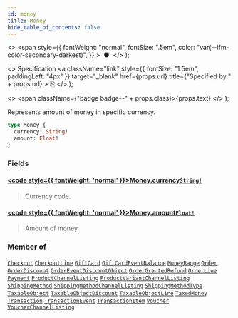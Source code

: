 ```yaml
---
id: money
title: Money
hide_table_of_contents: false
---
```


  <>
    <span
      style={{
        fontWeight: "normal",
        fontSize: ".5em",
        color: "var(--ifm-color-secondary-darkest)",
      }}
    >
      &nbsp;●&nbsp;
    </span>
  </>
);

  <>
    Specification
    <a
      className="link"
      style={{ fontSize: "1.5em", paddingLeft: "4px" }}
      target="\_blank"
      href={props.url}
      title={"Specified by " + props.url}
    >
      ⎘
    </a>
  </>
);

  <>
    <span className={"badge badge--" + props.class}>{props.text}</span>
  </>
);

Represents amount of money in specific currency.

```graphql
type Money {
  currency: String!
  amount: Float!
}
```

### Fields

#### [<code style={{ fontWeight: 'normal' }}>Money.<b>currency</b></code>](#)<Bullet />[`String!`](../../api-reference/miscellaneous/scalars/string) <Badge class="secondary" text="non-null"/> <Badge class="secondary" text="scalar"/> <Badge class="secondary" text="miscellaneous"/>

> Currency code.

#### [<code style={{ fontWeight: 'normal' }}>Money.<b>amount</b></code>](#)<Bullet />[`Float!`](../../api-reference/miscellaneous/scalars/float) <Badge class="secondary" text="non-null"/> <Badge class="secondary" text="scalar"/> <Badge class="secondary" text="miscellaneous"/>

> Amount of money.

### Member of

[`Checkout`](../../api-reference/checkout/objects/checkout) <Badge class="secondary" text="object"/><Bullet />[`CheckoutLine`](../../api-reference/checkout/objects/checkout-line) <Badge class="secondary" text="object"/><Bullet />[`GiftCard`](../../api-reference/gift-cards/objects/gift-card) <Badge class="secondary" text="object"/><Bullet />[`GiftCardEventBalance`](../../api-reference/gift-cards/objects/gift-card-event-balance) <Badge class="secondary" text="object"/><Bullet />[`MoneyRange`](../../api-reference/miscellaneous/objects/money-range) <Badge class="secondary" text="object"/><Bullet />[`Order`](../../api-reference/orders/objects/order) <Badge class="secondary" text="object"/><Bullet />[`OrderDiscount`](../../api-reference/discounts/objects/order-discount) <Badge class="secondary" text="object"/><Bullet />[`OrderEventDiscountObject`](../../api-reference/miscellaneous/objects/order-event-discount-object) <Badge class="secondary" text="object"/><Bullet />[`OrderGrantedRefund`](../../api-reference/orders/objects/order-granted-refund) <Badge class="secondary" text="object"/><Bullet />[`OrderLine`](../../api-reference/orders/objects/order-line) <Badge class="secondary" text="object"/><Bullet />[`Payment`](../../api-reference/payments/objects/payment) <Badge class="secondary" text="object"/><Bullet />[`ProductChannelListing`](../../api-reference/products/objects/product-channel-listing) <Badge class="secondary" text="object"/><Bullet />[`ProductVariantChannelListing`](../../api-reference/products/objects/product-variant-channel-listing) <Badge class="secondary" text="object"/><Bullet />[`ShippingMethod`](../../api-reference/shipping/objects/shipping-method) <Badge class="secondary" text="object"/><Bullet />[`ShippingMethodChannelListing`](../../api-reference/shipping/objects/shipping-method-channel-listing) <Badge class="secondary" text="object"/><Bullet />[`ShippingMethodType`](../../api-reference/shipping/objects/shipping-method-type) <Badge class="secondary" text="object"/><Bullet />[`TaxableObject`](../../api-reference/taxes/objects/taxable-object) <Badge class="secondary" text="object"/><Bullet />[`TaxableObjectDiscount`](../../api-reference/taxes/objects/taxable-object-discount) <Badge class="secondary" text="object"/><Bullet />[`TaxableObjectLine`](../../api-reference/taxes/objects/taxable-object-line) <Badge class="secondary" text="object"/><Bullet />[`TaxedMoney`](../../api-reference/miscellaneous/objects/taxed-money) <Badge class="secondary" text="object"/><Bullet />[`Transaction`](../../api-reference/payments/objects/transaction) <Badge class="secondary" text="object"/><Bullet />[`TransactionEvent`](../../api-reference/payments/objects/transaction-event) <Badge class="secondary" text="object"/><Bullet />[`TransactionItem`](../../api-reference/payments/objects/transaction-item) <Badge class="secondary" text="object"/><Bullet />[`Voucher`](../../api-reference/discounts/objects/voucher) <Badge class="secondary" text="object"/><Bullet />[`VoucherChannelListing`](../../api-reference/discounts/objects/voucher-channel-listing) <Badge class="secondary" text="object"/>
